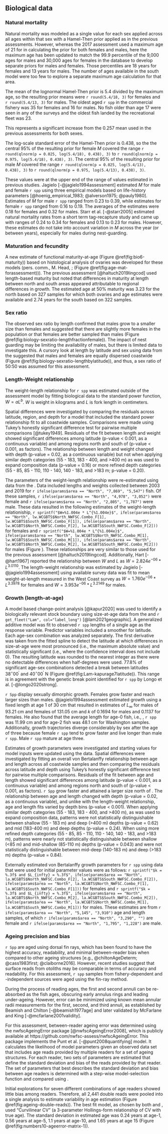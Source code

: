 ## Biological data {#sec-biological-data}

### Natural mortality

Natural mortality was modeled as a single value for each sex applied across 
all ages within that sex with a Hamel-Then prior applied as in the previous assessments.
However, whereas the 2017 assessment used a maximum age of 21 for in calculating the prior
for both females and males, here the maximum age has been updated to match the 
99.9 percentile of the 9,000 ages for males and 30,000 ages for females in the 
\gls{pacfin} database to develop separate priors for males and females. 
Those percentiles are 18 years for females and 13 years for males. 
The number of ages available in the south model were
too few to explore a separate maximum age calculation for that area.

The mean of the lognormal Hamel-Then prior is 5.4 divided by the maximum age, 
so the resulting prior means were `r round(5.4/18, 3)` for females 
and `r round(5.4/13, 3)` for males.
The oldest aged `r spp` in the commercial fishery was 35 for females and 16 for males.
No fish older than age 17 were seen in any of the surveys and the
oldest fish landed by the recreational fleet was 23.

This represents a significant increase from the 0.257 mean used in the previous
assessments for both sexes.

The log-scale standard error of the Hamel-Then prior is 0.438, so the 
the central 95\% of the resulting prior for female $M$ covered the range 
`r round(qlnorm(p = 0.025, log(5.4/18),	0.438), 3)` to 
`r round(qlnorm(p = 0.975, log(5.4/18),	0.438), 3)`. 
The central 95\% of the resulting prior for male $M$ covered the range 
`r round(qlnorm(p = 0.025, log(5.4/13),	0.438), 3)` to 
`r round(qlnorm(p = 0.975, log(5.4/13),	0.438), 3)`.

These values were at the upper end of the range of values estimated in previous studies.
Jagielo [-@jagielo1994assessment] estimated $M$ for male and female `r spp` using three empirical 
models based on life-history parameters
[@hoenig_empirical_1983; @alverson1975; @pauly1980].
Estimates of $M$ for male `r spp` ranged from 0.23 to 0.39, 
while estimates for female `r spp` ranged from 0.16 to 0.19. The averages of 
the estimates were 0.18 for females and 0.32 for males. 
Starr et al. [-@starr2005] estimated natural mortality rates from a short term 
tag-recapture study and came up with ranges of 0.24 to 0.34 for females and 
0.13 to 0.23 for males. However, these estimates do not take into account 
variation in $M$ across the year (or between years), especially for males 
during nest-guarding.

### Maturation and fecundity {#sec-biological-data-maturation-and-fecundity}

A new estimate of functional maturity-at-age (Figure \@ref(fig:bio6-maturity))
based on histological analysis of ovaries was developed for these models 
(pers. comm., M. Head, \gls{nwfsc}; (Figure \@ref(fig:age-mat-forassessment))).
The previous assessment 
[@haltuch2019lingcod] used length-based maturity but noted that differences in 
maturity at length between north and south areas appeared attributable
to regional differences in growth.
<!-- updatetext data -->
The estimated age at 50\% maturity was 3.23 for the north based on 
327 samples for which both ovaries and age estimates were available
and 2.74 years for the south based on 322 samples.

### Sex ratio

The observed sex ratio by length
confirmed that males grow to a smaller size than females and
suggested that there are slightly more females in the population or
that females are better sampled than males
(Figure \@ref(fig:biology-sexratio-lengthfractionfemale)).
The impact of nest guarding may be limiting the availability of males, but
there is limited data to investigate this.
A cursory look at length by latitude and sex using data from the \gls{s-wcgbt}
suggested that males and females are equally dispersed coastwide
(Figure \@ref(fig:biology-sexratio-lengthbylatitude)), and thus,
a sex ratio of 50:50 was assumed for this assessment.

### Length-Weight relationship {#sec-biological-data-Length-Weight-relationship}

The weight-length relationship for `r spp` was estimated outside of the assessment model
by fitting biological data to the standard power function, $W = aL^b$.
$W$ is weight in kilograms and $L$ is fork length in centimeters.

Spatial differences were investigated by comparing the residuals 
across latitude, region, and depth for a model that included the standard
power relationship fit to all coastwide samples.
Comparisons were made using Tukey's honestly significant difference test
for pairwise multiple comparisons [@tukey1949].
Residuals of the fit between length and weight showed 
significant differences among latitude (p-value < 0.001, as a continuous variable) and 
among regions north and south of \CapeM (p-value < 0.001, as factors). The 
relationship between length and weight changed with depth (p-value = 0.02, as a continuous variable)
but not when applying similar depth categories (55 - 183, 183 - 400, and >400 m)
as was used to expand composition data (p-value = 0.16) or more refined depth categories 
(55 - 85, 85 - 110, 110 - 140, 140 - 183, and >183 m; p-value = 0.20). 

The parameters of the weight-length relationship were re-estimated using data from 
the \gls{s-wcgbt}.
Data included lengths and weights collected between 2003 and 2019 for
`r ifelse(params$area == "North", "7,869", "5,547")` fish. Of these samples,
`r ifelse(params$area == "North", "4,978", "3,052")` were female and
`r ifelse(params$area == "North", "2,805", "1,787")` were male.
These data resulted in the following estimates of the weight-length relationiship, 
`r sprintf("$W=%1.004e * L^{%1.004e}$", ifelse(params$area == "North", lw.WCGBTS$North_NWFSC.Combo_F[1], lw.WCGBTS$South_NWFSC.Combo_F[1]), ifelse(params$area == "North", lw.WCGBTS$North_NWFSC.Combo_F[2], lw.WCGBTS$South_NWFSC.Combo_F[2]))` for females and
`r sprintf("$W=%1.004e * L^{%1.004e}$", ifelse(params$area == "North", lw.WCGBTS$North_NWFSC.Combo_M[1], lw.WCGBTS$South_NWFSC.Combo_M[1]), ifelse(params$area == "North", lw.WCGBTS$North_NWFSC.Combo_M[2], lw.WCGBTS$South_NWFSC.Combo_M[2]))` for males
(Figure \ref{fig:len-weight}).
These relationships are very similar to those used for the previous assessment [@haltuch2019lingcod].
Additionally, Hart [-@hart1967] reported the relationship between $W$ and $L$ as
$W = 2.824e^{-06} * L^{3.0110}$.
The length-weight relationship was estimated by
Jagielo [-@jagielo1994assessment] using available survey data
was fit to mean weight-at-length measured in the West Coast survey as
$W = 1.760e^{-06} * L^{3.3978}$ for females and
$W = 3.953e^{-06} * L^{3.2149}$ for males.

### Growth (length-at-age)

A model based change-point analysis [@kapur2020]
was used to identify a biologically relevant stock boundary using size-at-age data
from the \gls{s-wcgbt} and `r get_fleet("Lam", col="label_long")` [@lam2021geographic].
A generalized additive model was fit to
observed `r spp` lengths of a single age as the response variable.
Predictor variables included a smoother for latitude.
Each age-sex combination was analyzed separately.
The first derivative was taken from the fitted spline
to detect the latitude at which differences in size-at-age were most pronounced
(i.e., the maximum absolute value) and
statistically significant
(i.e., where the confidence interval does not include 0).
The resulting latitude was rounded to the nearest integer
as there were no detectable differences when half-degrees were used.
77.8\% of significant age-sex combinations detected a break between latitudes
$38^\circ 00^\prime$ and $40^\circ 00^\prime$ N
(Figure \@ref(fig:Lam-kapurage7latitude)).
This range is in agreement with the genetic break point identified for
`r spp` by Longo et al. [-@longo2020strong].

`r Spp` display sexually dimorphic growth.
Females grow faster and reach larger sizes than males.
@jagielo1994assessment estimated growth using a fixed length at age 1 of 30 cm
that resulted in estimates of
$L_{\infty}$ for males of 93.21 cm and females of 131.05 cm
and $k$ of 0.1694 for males and 0.1137 for females.
He also found that the average length for age-0 fish, i.e., \gls{yoy},
`r spp` was 11.99 cm and for age-2 fish was 48.1 cm for Washington samples.
Additionally, growth trajectories diverge considerably by sex after the age of three
because female `r spp` tend to grow faster and live longer than male `r spp`.
Male `r spp` mature at age three.

Estimates of growth parameters were investigated and starting values for model inputs
were updated using the \gls{s-wcgbt} data.
Spatial differences were investigated by fitting an overall von Bertalanffy relationship
between age and length across all coastwide samples and
then comparing the residuals across latitude and depth using
Tukey's honestly significant difference test for pairwise multiple comparisons.
Residuals of the fit between age and length showed significant differences among
latitude (p-value < 0.001, as a continuous variable) and
among regions north and south of \CapeM (p-value < 0.001, as factors).
`r Spp` grow faster and attained a larger size north of \CapeM.
The relationship between age and length changed with depth
(p-value = 0.02, as a continuous variable), and
unlike with the length-weight relationship, age and length fits varied by
depth bins (p-value < 0.001).
When applying similar depth categories (55 - 183, 183 - 400, and >400 m),
as was used to expand composition data,
patterns were not statistically distinguishable between shallow (55 - 183 m) and
deep (>400 m) depths (p-value = 0.62) and
mid (183-400 m) and deep depths (p-value = 0.24). 
When using more refined depth categories (55 - 85, 85 - 110, 110 - 140, 140 - 183, and >183 m), 
patterns were nearly not statistically distinguishable between shallow (<85 m) and 
mid-shallow (85-110 m) depths (p-value = 0.043) and were not statistically distinguishable 
between mid-deep (140-183 m) and deep (>183 m) depths (p-value = 0.84).

Externally estimated von Bertalanffy growth parameters for `r spp` using \Gls{s-wcgbt} data
that were used for initial parameter values were as follows:
`r sprintf("$k = %.3f$ and $L_{infty} = %.3f$", ifelse(params$area == "North", la.WCGBTS$North_NWFSC.Combo_F[2], la.WCGBTS$South_NWFSC.Combo_F[2]), ifelse(params$area == "North", la.WCGBTS$North_NWFSC.Combo_F[1], la.WCGBTS$South_NWFSC.Combo_F[1]))` for females and
`r sprintf("$k = %.3f$ and $L_{infty} = %.3f$", ifelse(params$area == "North", la.WCGBTS$North_NWFSC.Combo_M[2], la.WCGBTS$South_NWFSC.Combo_M[2]), ifelse(params$area == "North", la.WCGBTS$North_NWFSC.Combo_M[1], la.WCGBTS$South_NWFSC.Combo_M[1]))` for males.
These estimates are from `r ifelse(params$area == "North", "5,145", "3,910")` age and length samples, of which
`r ifelse(params$area == "North", "3,290", "")` are female and
`r ifelse(params$area == "North", "1,795", "1,228")` are male.
<!-- to do - internally estimated growth figure -->

### Ageing precision and bias

`r Spp` are aged using dorsal fin rays,
which has been found to have the highest
accuracy,
readability,
and minimal between-reader bias when compared to other ageing structures
[e.g., @chiltonAgeDeterm; @cass1983first; @claiborne2016].
However, recent studies suggest that surface reads from otoliths may be
comparable in terms of accuracy and readability.
For this assessment, `r spp` samples from
fishery-dependent and -independent sources were aged using the fin-ray method.

During the process of reading ages,
the first and second annuli can be re-absorbed as the fish ages,
obscuring early annulus rings and leading under-ageing.
However, error can be minimized using known mean annular radii measurements
for the first, second, and third annuli, as established by
Beamish and Chilton [-@beamish1977age] and
later validated by
McFarlane and King [-@mcfarlane2001validity].

For this assessment,
between-reader ageing error was determined using the nwfscAgeingError package [@nwfscAgeingError2008],
which is publicly available at https://github.com/nwfsc-assess/nwfscAgeingError.
This package implements the Punt et al. [-@punt2008quantifying] model.
It calculates the likelihood of model parameters given an observed data set
that includes age reads provided by multiple readers for a set of ageing structures.
For each reader, two sets of parameters are estimated that define
the standard deviation and bias of the reads provided by that reader.
The set of parameters that best describes the standard deviation and bias between age readers
is determined with a step-wise model-selection function and compared using \gls{aic}.

Initial explorations for seven different combinations of age readers showed little 
bias among readers. Therefore, all 2,441 double reads were pooled 
into a single analysis to estimate variability in age estimation 
(Figure \@ref(fig:ageing-double-reads)). The best fit model,
as chosen by both \gls{aic} and \gls{bic}, used "Curvilinear CV" (a 3-parameter Hollings-form
relationship of CV with true age). The standard deviation in estimated age was 0.24 years
at age-1, 0.56 years at age-5, 1.1 years at age-10, and 1.65 years at age 15 
(Figure \@ref(fig:numbers10-ageerror-matrix-1)).
